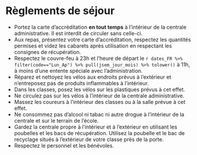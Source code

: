 # Règlements de séjour {#sejour}

- Portez la carte d’accréditation **en tout temps** à l’intérieur de la centrale administrative. Il est interdit de circuler sans celle-ci.
- Aux repas, présentez votre carte d’accréditation, respectez les quantités permises et videz les cabarets après utilisation en respectant les consignes de récupération.
- Respectez le couvre-feu à 23h et l’heure de départ le `r dates_FR %>% filter(code=="Lun_Ap") %>% pull(jsem_jour_mois) %>% tolower()`  à 11h, à moins d’une entente spéciale avec l’administration.
- Réparez et nettoyez les vélos aux endroits prévus à l’extérieur et n’entreposez pas de produits inflammables à l’intérieur.
- Dans les classes, posez les vélos sur les plastiques prévus à cet effet.
- Ne circulez pas sur les vélos à l’intérieur de la centrale administrative.
- Massez les coureurs à l’intérieur des classes ou à la salle prévue à cet effet.
- Ne consommez pas d’alcool ni tabac ni autre drogue à l’intérieur de la centrale et sur le terrain de l’école.
- Gardez la centrale propre à l’intérieur et à l’extérieur en utilisant les poubelles et les bacs de récupération. Utilisez la poubelle et le bac de recyclage situés à l’extérieur de votre classe près de la porte.
- Respectez le personnel et les bénévoles.
